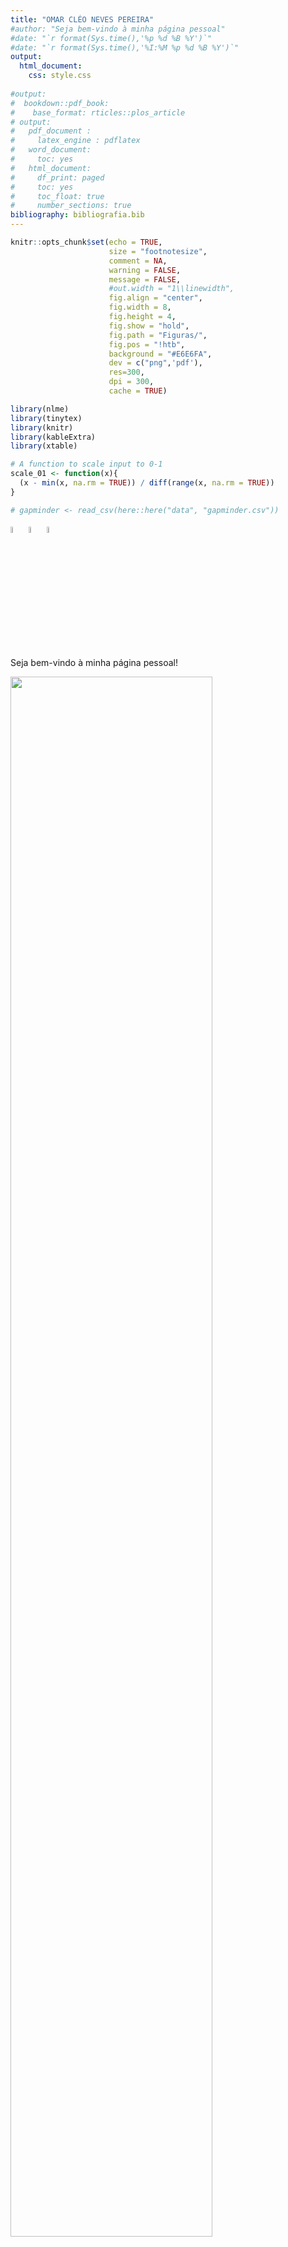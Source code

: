 ```yaml
---
title: "OMAR CLÉO NEVES PEREIRA"
#author: "Seja bem-vindo à minha página pessoal"
#date: "`r format(Sys.time(),'%p %d %B %Y')`"
#date: "`r format(Sys.time(),'%I:%M %p %d %B %Y')`"
output: 
  html_document:
    css: style.css
  
#output:
#  bookdown::pdf_book:
#    base_format: rticles::plos_article
# output: 
#   pdf_document :
#     latex_engine : pdflatex
#   word_document:
#     toc: yes
#   html_document:
#     df_print: paged
#     toc: yes
#     toc_float: true
#     number_sections: true
bibliography: bibliografia.bib
---
```



```r
knitr::opts_chunk$set(echo = TRUE, 
                      size = "footnotesize",
                      comment = NA,
                      warning = FALSE,
                      message = FALSE,
                      #out.width = "1\\linewidth",
                      fig.align = "center",
                      fig.width = 8, 
                      fig.height = 4, 
                      fig.show = "hold",
                      fig.path = "Figuras/",
                      fig.pos = "!htb",
                      background = "#E6E6FA",
                      dev = c("png",'pdf'),
                      res=300,
                      dpi = 300,
                      cache = TRUE)


```

```r
library(nlme)
library(tinytex)
library(knitr)
library(kableExtra)
library(xtable)
```

```r
# A function to scale input to 0-1
scale_01 <- function(x){
  (x - min(x, na.rm = TRUE)) / diff(range(x, na.rm = TRUE))
}
```

```r
# gapminder <- read_csv(here::here("data", "gapminder.csv"))
```


[![](./Figuras/linkedin.jpg "linkedin"){width=5%}](https://linkedin.com/in/omar-cléo-neves-pereira)
[![](./Figuras/lattes.png "lattes"){width=5%}](http://lattes.cnpq.br/9448206585707320)
[![](./Figuras/github.png "lattes"){width=5%}](https://github.com/OmarEAD)

Seja bem-vindo à minha página pessoal!

![](./Figuras/foto.jpg){width=80%} 

## Olá, aqui é o Omar!

O desejo de trabalhar com agricultura surgiu desde criança, ao ver meu pai cultivando todos os dias em nossa horta caseira. Naquele pedacinho de terra, de aproximadamente de 25 metros quadrados, meu pai conseguia contribuir para a alimentação de nossa família, amigos e vizinhos. Isto foi muito motivador.

A agricultura brasileira tem se superado todos os anos e hoje alimenta grande parte do planeta. Este sucesso foi possível devido ao comprometimento das pessoas envolvidas neste processo, as quais se aperfeiçoaram de forma inter e multidisciplinares. A tecnologia empregada por meu pai já não seria suficiente hoje, mas o espírito, para servir ao maior número de pessoas, é o mesmo.

Minhas especialidades incluem a formação em Agronomia (graduação, mestrado e doutorado), Física (bacharelado e mestrado) e Bioestatística (pós-doutorado), áreas que também atuo como pesquisador e professor. Como resultado prático desta multidisciplinaridade, destaco o desenvolvimento de um equipamento para monitoramento da atividade iónica da solução do solo, patenteado pela Universidade Estadual de Maringá.

Também tenho como especialidade a programação em R, Latex (knitr), Markdown, e em outras linguagens, com as quais é possível gerar relatórios dinâmicos, além de apresentações e textos. Destaco ainda, minha competência na análise e ciência de dados e estatística, e, claro, meu entusiasmo em sempre estar disposto a aprender novas habilidades. Neste contexto me coloco a disposição para me envolver e atuar em novos projetos e desafios.















